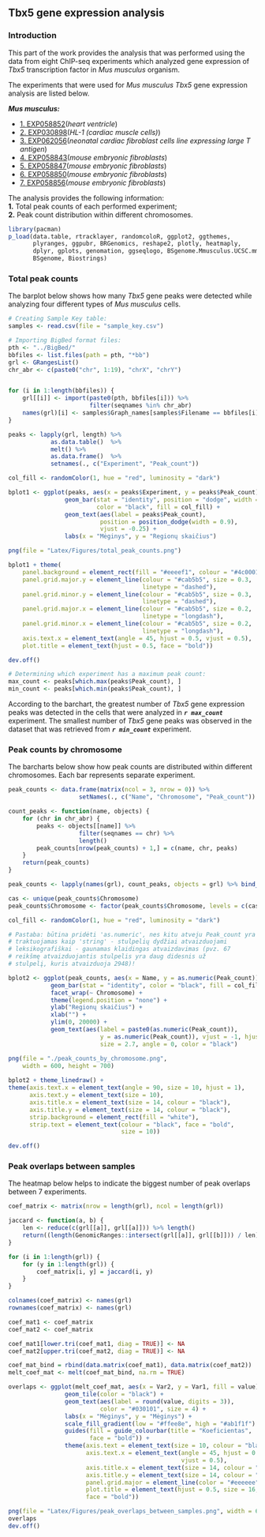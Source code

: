 ## Tbx5 gene expression analysis
### Introduction

This part of the work provides the analysis that was performed using the
data from eight ChIP-seq experiments which analyzed gene expression of 
*Tbx5* transcription factor in *Mus musculus* organism.\

The experiments that were used for *Mus musculus* *Tbx5* gene expression
analysis are listed below.\

***Mus musculus:***\

 - [1. EXP058852 ](https://gtrd.biouml.org/#!table/gtrd_current.experiments/Details/ID=EXP058852)(*heart ventricle*)\
 - [2. EXP030898 ](https://gtrd.biouml.org/#!table/gtrd_current.experiments/Details/ID=EXP030898)(*HL-1 (cardiac muscle cells)*)\
 - [3. EXP062056 ](https://gtrd.biouml.org/#!table/gtrd_current.experiments/Details/ID=EXP062056)(*neonatal cardiac fibroblast cells line expressing large T antigen*)\
 - [4. EXP058843 ](https://gtrd.biouml.org/#!table/gtrd_current.experiments/Details/ID=EXP058843)(*mouse embryonic fibroblasts*)\
 - [5. EXP058847 ](https://gtrd.biouml.org/#!table/gtrd_current.experiments/Details/ID=EXP058847)(*mouse embryonic fibroblasts*)\
 - [6. EXP058850 ](https://gtrd.biouml.org/#!table/gtrd_current.experiments/Details/ID=EXP058850)(*mouse embryonic fibroblasts*)\
 - [7. EXP058856 ](https://gtrd.biouml.org/#!table/gtrd_current.experiments/Details/ID=EXP058856)(*mouse embryonic fibroblasts*)\

The analysis provides the following information:\
 **1.** Total peak counts of each performed experiment;\
 **2.** Peak count distribution within different chromosomes.\

```r
library(pacman)
p_load(data.table, rtracklayer, randomcoloR, ggplot2, ggthemes,
       plyranges, ggpubr, BRGenomics, reshape2, plotly, heatmaply,
       dplyr, gplots, genomation, ggseqlogo, BSgenome.Mmusculus.UCSC.mm10,
       BSgenome, Biostrings)
```

### Total peak counts
The barplot below shows how many *Tbx5* gene peaks were detected while analyzing
four different types of *Mus musculus* cells.

```r
# Creating Sample Key table:
samples <- read.csv(file = "sample_key.csv")

# Importing BigBed format files:
pth <- "../BigBed/"
bbfiles <- list.files(path = pth, "*bb")
grl <- GRangesList()
chr_abr <- c(paste0("chr", 1:19), "chrX", "chrY")


for (i in 1:length(bbfiles)) {
    grl[[i]] <- import(paste0(pth, bbfiles[i])) %>%
                       filter(seqnames %in% chr_abr)
    names(grl)[i] <- samples$Graph_names[samples$Filename == bbfiles[i]]
}

peaks <- lapply(grl, length) %>%
            as.data.table()  %>%
            melt() %>%
            as.data.frame()  %>%
            setnames(., c("Experiment", "Peak_count"))

col_fill <- randomColor(1, hue = "red", luminosity = "dark")

bplot1 <- ggplot(peaks, aes(x = peaks$Experiment, y = peaks$Peak_count)) +
                geom_bar(stat = "identity", position = "dodge", width = 0.4,
                         color = "black", fill = col_fill) +
                geom_text(aes(label = peaks$Peak_count),
                          position = position_dodge(width = 0.9),
                          vjust = -0.25) +
                labs(x = "Mėginys", y = "Regionų skaičius")

png(file = "Latex/Figures/total_peak_counts.png")

bplot1 + theme(
    panel.background = element_rect(fill = "#eeeef1", colour = "#4c0001"),
    panel.grid.major.y = element_line(colour = "#cab5b5", size = 0.3,
                                      linetype = "dashed"),
    panel.grid.minor.y = element_line(colour = "#cab5b5", size = 0.3,
                                      linetype = "dashed"),
    panel.grid.major.x = element_line(colour = "#cab5b5", size = 0.2,
                                      linetype = "longdash"),
    panel.grid.minor.x = element_line(colour = "#cab5b5", size = 0.2,
                                      linetype = "longdash"),
    axis.text.x = element_text(angle = 45, hjust = 0.5, vjust = 0.5),
    plot.title = element_text(hjust = 0.5, face = "bold"))

dev.off()

# Determining which experiment has a maximum peak count:
max_count <- peaks[which.max(peaks$Peak_count), ]
min_count <- peaks[which.min(peaks$Peak_count), ]
```

According to the barchart, the greatest number of *Tbx5* gene expression peaks was
detected in the cells that were analyzed in
***```r max_count```*** experiment.
The smallest number of *Tbx5* gene peaks was observed in the dataset that was
retrieved from ***```r min_count```*** experiment.

### Peak counts by chromosome

The barcharts below show how peak counts are distributed within
different chromosomes. Each bar represents separate experiment.

```r
peak_counts <- data.frame(matrix(ncol = 3, nrow = 0)) %>%
                    setNames(., c("Name", "Chromosome", "Peak_count"))

count_peaks <- function(name, objects) {
    for (chr in chr_abr) {
        peaks <- objects[[name]] %>%
                    filter(seqnames == chr) %>%
                    length()
        peak_counts[nrow(peak_counts) + 1,] = c(name, chr, peaks)
    }
    return(peak_counts)
}

peak_counts <- lapply(names(grl), count_peaks, objects = grl) %>% bind_rows()

cas <- unique(peak_counts$Chromosome)
peak_counts$Chromosome <- factor(peak_counts$Chromosome, levels = c(cas))

col_fill <- randomColor(1, hue = "red", luminosity = "dark")

# Pastaba: būtina pridėti 'as.numeric', nes kitu atveju Peak_count yra
# traktuojamas kaip 'string' - stulpelių dydžiai atvaizduojami
# leksikografiškai - gaunamas klaidingas atvaizdavimas (pvz. 67
# reikšmę atvaizduojantis stulpelis yra daug didesnis už
# stulpelį, kuris atvaizduoja 2948)!

bplot2 <- ggplot(peak_counts, aes(x = Name, y = as.numeric(Peak_count))) +
            geom_bar(stat = "identity", color = "black", fill = col_fill) +
            facet_wrap(~ Chromosome) +
            theme(legend.position = "none") +
            ylab("Regionų skaičius") +
            xlab("") +
            ylim(0, 20000) +
            geom_text(aes(label = paste0(as.numeric(Peak_count)),
                          y = as.numeric(Peak_count)), vjust = -1, hjust = .5,
                          size = 2.7, angle = 0, color = "black")

png(file = "./peak_counts_by_chromosome.png",
    width = 600, height = 700)
    
bplot2 + theme_linedraw() +
theme(axis.text.x = element_text(angle = 90, size = 10, hjust = 1),
      axis.text.y = element_text(size = 10),
      axis.title.x = element_text(size = 14, colour = "black"),
      axis.title.y = element_text(size = 14, colour = "black"),
      strip.background = element_rect(fill = "white"),
      strip.text = element_text(colour = "black", face = "bold",
                                size = 10))

dev.off()
```

### Peak overlaps between samples
The heatmap below helps to indicate the biggest number of peak overlaps between 7
experiments.\

```r
coef_matrix <- matrix(nrow = length(grl), ncol = length(grl))

jaccard <- function(a, b) {
    len <- reduce(c(grl[[a]], grl[[a]])) %>% length()
    return((length(GenomicRanges::intersect(grl[[a]], grl[[b]])) / len) * 100)
}

for (i in 1:length(grl)) {
    for (y in 1:length(grl)) {
        coef_matrix[i, y] = jaccard(i, y)
    }
}

colnames(coef_matrix) <- names(grl)
rownames(coef_matrix) <- names(grl)

coef_mat1 <- coef_matrix
coef_mat2 <- coef_matrix

coef_mat1[lower.tri(coef_mat1, diag = TRUE)] <- NA
coef_mat2[upper.tri(coef_mat2, diag = TRUE)] <- NA

coef_mat_bind = rbind(data.matrix(coef_mat1), data.matrix(coef_mat2))
melt_coef_mat <- melt(coef_mat_bind, na.rm = TRUE)

overlaps <- ggplot(melt_coef_mat, aes(x = Var2, y = Var1, fill = value)) +
                geom_tile(color = "black") +
                geom_text(aes(label = round(value, digits = 3)),
                          color = "#030101", size = 4) +
                labs(x = "Mėginys", y = "Mėginys") +
                scale_fill_gradient(low = "#ffee8e", high = "#ab1f1f") +
                guides(fill = guide_colourbar(title = "Koeficientas",
                       face = "bold")) +
                theme(axis.text = element_text(size = 10, colour = "black"),
                      axis.text.x = element_text(angle = 45, hjust = 0.5,
                                                 vjust = 0.5),
                      axis.title.x = element_text(size = 14, colour = "black"),
                      axis.title.y = element_text(size = 14, colour = "black"),
                      panel.grid.major = element_line(color = "#eeeeee"),
                      plot.title = element_text(hjust = 0.5, size = 16,
                      face = "bold"))

png(file = "Latex/Figures/peak_overlaps_between_samples.png", width = 600)
overlaps
dev.off()
```